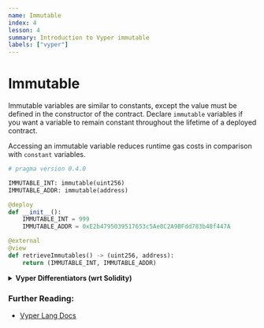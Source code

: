 ```yaml
---
name: Immutable
index: 4
lesson: 4
summary: Introduction to Vyper immutable
labels: ["vyper"]
---
```


# Immutable

Immutable variables are similar to constants, except the value must be defined in the constructor of the contract. Declare `immutable` variables if you want a variable to remain constant throughout the lifetime of a deployed contract.

Accessing an immutable variable reduces runtime gas costs in comparison with `constant` variables.

```python
# pragma version 0.4.0

IMMUTABLE_INT: immutable(uint256)
IMMUTABLE_ADDR: immutable(address)

@deploy
def __init__():
    IMMUTABLE_INT = 999
    IMMUTABLE_ADDR = 0xE2b4795039517653c5Ae8C2A9BFdd783b48f447A

@external
@view
def retrieveImmutables() -> (uint256, address):
    return (IMMUTABLE_INT, IMMUTABLE_ADDR)
```

<details>
  <summary>
    <strong>Vyper Differentiators (wrt Solidity)</strong>
  </summary>
  <ul>
    <li>You cannot assign a value to an `immutable` global variable</li>
  </ul>
</details>

### Further Reading:

- [Vyper Lang Docs](https://docs.vyperlang.org/en/stable/scoping-and-declarations.html#declaring-immutable-variables)
